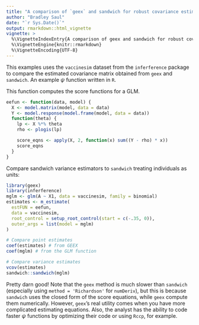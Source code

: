 ```yaml
---
title: "A comparison of `geex` and sandwich for robust covariance estimation"
author: "Bradley Saul"
date: "`r Sys.Date()`"
output: rmarkdown::html_vignette
vignette: >
  %\VignetteIndexEntry{A comparison of geex and sandwich for robust covariance estimation}
  %\VignetteEngine{knitr::rmarkdown}
  %\VignetteEncoding{UTF-8}
---
```


This examples uses the `vaccinesim` dataset from the `inferference` package to compare the estimated covariance matrix obtained from `geex` and `sandwich`.
An example $\psi$ function written in `R`. 

This function computes the score functions for a GLM.
```r
eefun <- function(data, model) {
  X <- model.matrix(model, data = data)
  Y <- model.response(model.frame(model, data = data))
  function(theta) {
    lp <- X %*% theta
    rho <- plogis(lp)

    score_eqns <- apply(X, 2, function(x) sum((Y - rho) * x))
    score_eqns
  }
}
```

Compare sandwich variance estimators to `sandwich` treating individuals as units:
```r
library(geex)
library(inferference)
mglm <- glm(A ~ X1, data = vaccinesim, family = binomial)
estimates <- m_estimate(
  estFUN = eefun,
  data = vaccinesim,
  root_control = setup_root_control(start = c(-.35, 0)),
  outer_args = list(model = mglm)
)

# Compare point estimates
coef(estimates) # from GEEX
coef(mglm) # from the GLM function

# Compare variance estimates
vcov(estimates)
sandwich::sandwich(mglm)
```

Pretty darn good! Note that the `geex` method is much slower than `sandwich` (especially using `method = 'Richardson'` for `numDeriv`), but this is because `sandwich` uses the closed form of the score equations, while `geex` compute them numerically. However, `geex`'s real utility comes when you have more complicated estimating equations. Also, the analyst has the ability to code faster $\psi$ functions by optimizing their code or using `Rccp`, for example. 

